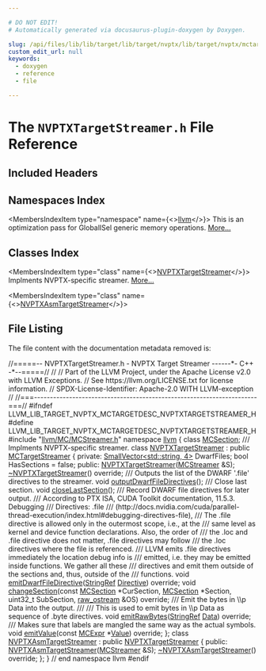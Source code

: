 ```yaml
---

# DO NOT EDIT!
# Automatically generated via docusaurus-plugin-doxygen by Doxygen.

slug: /api/files/lib/lib/target/lib/target/nvptx/lib/target/nvptx/mctargetdesc/nvptxtargetstreamer-h
custom_edit_url: null
keywords:
  - doxygen
  - reference
  - file

---
```





# The `NVPTXTargetStreamer.h` File Reference

<DoxygenPage pluginConfig={pluginConfig}>



## Included Headers

<IncludesList>
<IncludesListItem
  filePath="llvm/MC/MCStreamer.h"
  permalink="/docs/api/files/include/include/llvm/include/llvm/mc/mcstreamer-h"
  isLocal="true" />
</IncludesList>

## Namespaces Index

<MembersIndex>

<MembersIndexItem
  type="namespace"
  name={<><a href="/docs/api/namespaces/llvm">llvm</a></>}>
This is an optimization pass for GlobalISel generic memory operations. <a href="/docs/api/namespaces/llvm/#details">More...</a>
</MembersIndexItem>

</MembersIndex>

## Classes Index

<MembersIndex>

<MembersIndexItem
  type="class"
  name={<><a href="/docs/api/classes/llvm/nvptxtargetstreamer">NVPTXTargetStreamer</a></>}>
Implments NVPTX-specific streamer. <a href="/docs/api/classes/llvm/nvptxtargetstreamer/#details">More...</a>
</MembersIndexItem>

<MembersIndexItem
  type="class"
  name={<><a href="/docs/api/classes/llvm/nvptxasmtargetstreamer">NVPTXAsmTargetStreamer</a></>}>
</MembersIndexItem>

</MembersIndex>


## File Listing

The file content with the documentation metadata removed is:

<ProgramListing>

<Link id="l00001" /><CodeLine lineNumber="1"><Highlight kind="comment">//=====-- NVPTXTargetStreamer.h - NVPTX Target Streamer ------&#42;- C++ -&#42;--=====//</Highlight><Highlight kind="normal"></Highlight></CodeLine>
<Link id="l00002" /><CodeLine lineNumber="2"><Highlight kind="normal"></Highlight><Highlight kind="comment">//</Highlight><Highlight kind="normal"></Highlight></CodeLine>
<Link id="l00003" /><CodeLine lineNumber="3"><Highlight kind="normal"></Highlight><Highlight kind="comment">// Part of the LLVM Project, under the Apache License v2.0 with LLVM Exceptions.</Highlight><Highlight kind="normal"></Highlight></CodeLine>
<Link id="l00004" /><CodeLine lineNumber="4"><Highlight kind="normal"></Highlight><Highlight kind="comment">// See https://llvm.org/LICENSE.txt for license information.</Highlight><Highlight kind="normal"></Highlight></CodeLine>
<Link id="l00005" /><CodeLine lineNumber="5"><Highlight kind="normal"></Highlight><Highlight kind="comment">// SPDX-License-Identifier: Apache-2.0 WITH LLVM-exception</Highlight><Highlight kind="normal"></Highlight></CodeLine>
<Link id="l00006" /><CodeLine lineNumber="6"><Highlight kind="normal"></Highlight><Highlight kind="comment">//</Highlight><Highlight kind="normal"></Highlight></CodeLine>
<Link id="l00007" /><CodeLine lineNumber="7"><Highlight kind="normal"></Highlight><Highlight kind="comment">//===----------------------------------------------------------------------===//</Highlight><Highlight kind="normal"></Highlight></CodeLine>
<Link id="l00008" /><CodeLine lineNumber="8"><Highlight kind="normal"></Highlight></CodeLine>
<Link id="l00009" /><CodeLine lineNumber="9"><Highlight kind="normal"></Highlight><Highlight kind="preprocessor">#ifndef LLVM&#95;LIB&#95;TARGET&#95;NVPTX&#95;MCTARGETDESC&#95;NVPTXTARGETSTREAMER&#95;H</Highlight><Highlight kind="normal"></Highlight></CodeLine>
<Link id="l00010" /><CodeLine lineNumber="10"><Highlight kind="normal"></Highlight><Highlight kind="preprocessor">#define LLVM&#95;LIB&#95;TARGET&#95;NVPTX&#95;MCTARGETDESC&#95;NVPTXTARGETSTREAMER&#95;H</Highlight><Highlight kind="normal"></Highlight></CodeLine>
<Link id="l00011" /><CodeLine lineNumber="11"><Highlight kind="normal"></Highlight></CodeLine>
<Link id="l00012" /><CodeLine lineNumber="12"><Highlight kind="normal"></Highlight><Highlight kind="preprocessor">#include &quot;<a href="/docs/api/files/include/include/llvm/include/llvm/mc/mcstreamer-h">llvm/MC/MCStreamer.h</a>&quot;</Highlight><Highlight kind="normal"></Highlight></CodeLine>
<Link id="l00013" /><CodeLine lineNumber="13"><Highlight kind="normal"></Highlight></CodeLine>
<Link id="l00014" /><CodeLine lineNumber="14"><Highlight kind="normal"></Highlight><Highlight kind="keyword">namespace </Highlight><Highlight kind="normal"><a href="/docs/api/namespaces/llvm">llvm</a> &#123;</Highlight></CodeLine>
<Link id="l00015" /><CodeLine lineNumber="15"><Highlight kind="normal"></Highlight><Highlight kind="keyword">class </Highlight><Highlight kind="normal"><a href="/docs/api/classes/llvm/mcsection">MCSection</a>;</Highlight></CodeLine>
<Link id="l00016" /><CodeLine lineNumber="16"><Highlight kind="normal"></Highlight><Highlight kind="comment"></Highlight></CodeLine>
<Link id="l00017" /><CodeLine lineNumber="17"><Highlight kind="comment">/// Implments NVPTX-specific streamer.</Highlight><Highlight kind="normal"></Highlight></CodeLine>
<Link id="l00018" /><CodeLine lineNumber="18" lineLink="/docs/api/classes/llvm/nvptxtargetstreamer"><Highlight kind="normal"></Highlight><Highlight kind="keyword">class </Highlight><Highlight kind="normal"><a href="/docs/api/classes/llvm/nvptxtargetstreamer/#a4fc92ba4943471d9caefea6892cab1b5">NVPTXTargetStreamer</a> : </Highlight><Highlight kind="keyword">public</Highlight><Highlight kind="normal"> <a href="/docs/api/classes/llvm/mctargetstreamer/#acfff4f9a518231ee043200a694fcbafa">MCTargetStreamer</a> &#123;</Highlight></CodeLine>
<Link id="l00019" /><CodeLine lineNumber="19"><Highlight kind="normal"></Highlight><Highlight kind="keyword">private</Highlight><Highlight kind="normal">:</Highlight></CodeLine>
<Link id="l00020" /><CodeLine lineNumber="20"><Highlight kind="normal">  <a href="/docs/api/classes/llvm/smallvector">SmallVector&lt;std::string, 4&gt;</a> DwarfFiles;</Highlight></CodeLine>
<Link id="l00021" /><CodeLine lineNumber="21"><Highlight kind="normal">  </Highlight><Highlight kind="keywordtype">bool</Highlight><Highlight kind="normal"> HasSections = </Highlight><Highlight kind="keyword">false</Highlight><Highlight kind="normal">;</Highlight></CodeLine>
<Link id="l00022" /><CodeLine lineNumber="22"><Highlight kind="normal"></Highlight></CodeLine>
<Link id="l00023" /><CodeLine lineNumber="23"><Highlight kind="normal"></Highlight><Highlight kind="keyword">public</Highlight><Highlight kind="normal">:</Highlight></CodeLine>
<Link id="l00024" /><CodeLine lineNumber="24"><Highlight kind="normal">  <a href="/docs/api/classes/llvm/nvptxtargetstreamer/#a4fc92ba4943471d9caefea6892cab1b5">NVPTXTargetStreamer</a>(<a href="/docs/api/classes/llvm/mcstreamer">MCStreamer</a> &amp;S);</Highlight></CodeLine>
<Link id="l00025" /><CodeLine lineNumber="25" lineLink="/docs/api/classes/llvm/nvptxtargetstreamer/#ab85cdc79d820f6a76efed688f49bf264"><Highlight kind="normal">  <a href="/docs/api/classes/llvm/nvptxtargetstreamer/#ab85cdc79d820f6a76efed688f49bf264">~NVPTXTargetStreamer</a>() </Highlight><Highlight kind="keyword">override</Highlight><Highlight kind="normal">;</Highlight></CodeLine>
<Link id="l00026" /><CodeLine lineNumber="26"><Highlight kind="normal"></Highlight><Highlight kind="comment"></Highlight></CodeLine>
<Link id="l00027" /><CodeLine lineNumber="27"><Highlight kind="comment">  /// Outputs the list of the DWARF &#39;.file&#39; directives to the streamer.</Highlight><Highlight kind="normal"></Highlight></CodeLine>
<Link id="l00028" /><CodeLine lineNumber="28"><Highlight kind="normal">  </Highlight><Highlight kind="keywordtype">void</Highlight><Highlight kind="normal"> <a href="/docs/api/classes/llvm/nvptxtargetstreamer/#a842bdc7907a4a2f22892f197cc10e6ff">outputDwarfFileDirectives</a>();</Highlight><Highlight kind="comment"></Highlight></CodeLine>
<Link id="l00029" /><CodeLine lineNumber="29"><Highlight kind="comment">  /// Close last section.</Highlight><Highlight kind="normal"></Highlight></CodeLine>
<Link id="l00030" /><CodeLine lineNumber="30"><Highlight kind="normal">  </Highlight><Highlight kind="keywordtype">void</Highlight><Highlight kind="normal"> <a href="/docs/api/classes/llvm/nvptxtargetstreamer/#adb5ac57549aefcb26369577e15a0827e">closeLastSection</a>();</Highlight></CodeLine>
<Link id="l00031" /><CodeLine lineNumber="31"><Highlight kind="normal"></Highlight><Highlight kind="comment"></Highlight></CodeLine>
<Link id="l00032" /><CodeLine lineNumber="32"><Highlight kind="comment">  /// Record DWARF file directives for later output.</Highlight></CodeLine>
<Link id="l00033" /><CodeLine lineNumber="33"><Highlight kind="comment">  /// According to PTX ISA, CUDA Toolkit documentation, 11.5.3. Debugging</Highlight></CodeLine>
<Link id="l00034" /><CodeLine lineNumber="34"><Highlight kind="comment">  /// Directives: .file</Highlight></CodeLine>
<Link id="l00035" /><CodeLine lineNumber="35"><Highlight kind="comment">  /// (http://docs.nvidia.com/cuda/parallel-thread-execution/index.html#debugging-directives-file),</Highlight></CodeLine>
<Link id="l00036" /><CodeLine lineNumber="36"><Highlight kind="comment">  /// The .file directive is allowed only in the outermost scope, i.e., at the</Highlight></CodeLine>
<Link id="l00037" /><CodeLine lineNumber="37"><Highlight kind="comment">  /// same level as kernel and device function declarations. Also, the order of</Highlight></CodeLine>
<Link id="l00038" /><CodeLine lineNumber="38"><Highlight kind="comment">  /// the .loc and .file directive does not matter, .file directives may follow</Highlight></CodeLine>
<Link id="l00039" /><CodeLine lineNumber="39"><Highlight kind="comment">  /// the .loc directives where the file is referenced.</Highlight></CodeLine>
<Link id="l00040" /><CodeLine lineNumber="40"><Highlight kind="comment">  /// LLVM emits .file directives immediately the location debug info is</Highlight></CodeLine>
<Link id="l00041" /><CodeLine lineNumber="41"><Highlight kind="comment">  /// emitted, i.e. they may be emitted inside functions. We gather all these</Highlight></CodeLine>
<Link id="l00042" /><CodeLine lineNumber="42"><Highlight kind="comment">  /// directives and emit them outside of the sections and, thus, outside of the</Highlight></CodeLine>
<Link id="l00043" /><CodeLine lineNumber="43"><Highlight kind="comment">  /// functions.</Highlight><Highlight kind="normal"></Highlight></CodeLine>
<Link id="l00044" /><CodeLine lineNumber="44"><Highlight kind="normal">  </Highlight><Highlight kind="keywordtype">void</Highlight><Highlight kind="normal"> <a href="/docs/api/classes/llvm/nvptxtargetstreamer/#a198691ea70afd22bfeb5e0830923beba">emitDwarfFileDirective</a>(<a href="/docs/api/classes/llvm/stringref">StringRef</a> <a href="/docs/api/classes/llvm/directive">Directive</a>) </Highlight><Highlight kind="keyword">override</Highlight><Highlight kind="normal">;</Highlight></CodeLine>
<Link id="l00045" /><CodeLine lineNumber="45"><Highlight kind="normal">  </Highlight><Highlight kind="keywordtype">void</Highlight><Highlight kind="normal"> <a href="/docs/api/classes/llvm/nvptxtargetstreamer/#ab7ccb3b4d754b7e2ab62aca1113ab56d">changeSection</a>(</Highlight><Highlight kind="keyword">const</Highlight><Highlight kind="normal"> <a href="/docs/api/classes/llvm/mcsection">MCSection</a> &#42;CurSection, <a href="/docs/api/classes/llvm/mcsection">MCSection</a> &#42;Section,</Highlight></CodeLine>
<Link id="l00046" /><CodeLine lineNumber="46"><Highlight kind="normal">                     uint32&#95;t SubSection, <a href="/docs/api/classes/llvm/raw-ostream">raw&#95;ostream</a> &amp;OS) </Highlight><Highlight kind="keyword">override</Highlight><Highlight kind="normal">;</Highlight><Highlight kind="comment"></Highlight></CodeLine>
<Link id="l00047" /><CodeLine lineNumber="47"><Highlight kind="comment">  /// Emit the bytes in \\p Data into the output.</Highlight></CodeLine>
<Link id="l00048" /><CodeLine lineNumber="48"><Highlight kind="comment">  ///</Highlight></CodeLine>
<Link id="l00049" /><CodeLine lineNumber="49"><Highlight kind="comment">  /// This is used to emit bytes in \\p Data as sequence of .byte directives.</Highlight><Highlight kind="normal"></Highlight></CodeLine>
<Link id="l00050" /><CodeLine lineNumber="50"><Highlight kind="normal">  </Highlight><Highlight kind="keywordtype">void</Highlight><Highlight kind="normal"> <a href="/docs/api/classes/llvm/nvptxtargetstreamer/#a89b1d9f2451a16b36cb2ae1a3e335433">emitRawBytes</a>(<a href="/docs/api/classes/llvm/stringref">StringRef</a> <a href="/docs/api/namespaces/llvm/#aa20539e89704d20b98b97e9c3feac934">Data</a>) </Highlight><Highlight kind="keyword">override</Highlight><Highlight kind="normal">;</Highlight><Highlight kind="comment"></Highlight></CodeLine>
<Link id="l00051" /><CodeLine lineNumber="51"><Highlight kind="comment">  /// Makes sure that labels are mangled the same way as the actual symbols.</Highlight><Highlight kind="normal"></Highlight></CodeLine>
<Link id="l00052" /><CodeLine lineNumber="52"><Highlight kind="normal">  </Highlight><Highlight kind="keywordtype">void</Highlight><Highlight kind="normal"> <a href="/docs/api/classes/llvm/nvptxtargetstreamer/#ad3e4f5bb59058be7d568e2505d04b830">emitValue</a>(</Highlight><Highlight kind="keyword">const</Highlight><Highlight kind="normal"> <a href="/docs/api/classes/llvm/mcexpr">MCExpr</a> &#42;<a href="/docs/api/classes/llvm/value">Value</a>) </Highlight><Highlight kind="keyword">override</Highlight><Highlight kind="normal">;</Highlight></CodeLine>
<Link id="l00053" /><CodeLine lineNumber="53"><Highlight kind="normal">&#125;;</Highlight></CodeLine>
<Link id="l00054" /><CodeLine lineNumber="54"><Highlight kind="normal"></Highlight></CodeLine>
<Link id="l00055" /><CodeLine lineNumber="55" lineLink="/docs/api/classes/llvm/nvptxasmtargetstreamer"><Highlight kind="normal"></Highlight><Highlight kind="keyword">class </Highlight><Highlight kind="normal"><a href="/docs/api/classes/llvm/nvptxasmtargetstreamer/#a880e8af869f926d6d83f357ea650c282">NVPTXAsmTargetStreamer</a> : </Highlight><Highlight kind="keyword">public</Highlight><Highlight kind="normal"> <a href="/docs/api/classes/llvm/nvptxtargetstreamer/#a4fc92ba4943471d9caefea6892cab1b5">NVPTXTargetStreamer</a> &#123;</Highlight></CodeLine>
<Link id="l00056" /><CodeLine lineNumber="56"><Highlight kind="normal"></Highlight><Highlight kind="keyword">public</Highlight><Highlight kind="normal">:</Highlight></CodeLine>
<Link id="l00057" /><CodeLine lineNumber="57"><Highlight kind="normal">  <a href="/docs/api/classes/llvm/nvptxasmtargetstreamer/#a880e8af869f926d6d83f357ea650c282">NVPTXAsmTargetStreamer</a>(<a href="/docs/api/classes/llvm/mcstreamer">MCStreamer</a> &amp;S);</Highlight></CodeLine>
<Link id="l00058" /><CodeLine lineNumber="58" lineLink="/docs/api/classes/llvm/nvptxasmtargetstreamer/#a82a18add85b4e08d4419f499313d5af8"><Highlight kind="normal">  <a href="/docs/api/classes/llvm/nvptxasmtargetstreamer/#a82a18add85b4e08d4419f499313d5af8">~NVPTXAsmTargetStreamer</a>() </Highlight><Highlight kind="keyword">override</Highlight><Highlight kind="normal">;</Highlight></CodeLine>
<Link id="l00059" /><CodeLine lineNumber="59"><Highlight kind="normal">&#125;;</Highlight></CodeLine>
<Link id="l00060" /><CodeLine lineNumber="60"><Highlight kind="normal"></Highlight></CodeLine>
<Link id="l00061" /><CodeLine lineNumber="61"><Highlight kind="normal">&#125; </Highlight><Highlight kind="comment">// end namespace llvm</Highlight><Highlight kind="normal"></Highlight></CodeLine>
<Link id="l00062" /><CodeLine lineNumber="62"><Highlight kind="normal"></Highlight></CodeLine>
<Link id="l00063" /><CodeLine lineNumber="63"><Highlight kind="normal"></Highlight><Highlight kind="preprocessor">#endif</Highlight></CodeLine>

</ProgramListing>


</DoxygenPage>
